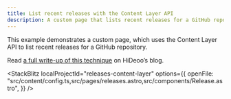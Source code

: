 ```yaml
---
title: List recent releases with the Content Layer API
description: A custom page that lists recent releases for a GitHub repository using the Content Layer API
---
```



This example demonstrates a custom page, which uses the Content Layer API to list recent releases for a GitHub repository.

Read [a full write-up of this technique](https://hideoo.dev/notes/starlight-list-recent-github-releases) on HiDeoo’s blog.

<StackBlitz
  localProjectId="releases-content-layer"
  options={{
    openFile:
      "src/content/config.ts,src/pages/releases.astro,src/components/Release.astro",
  }}
/>
